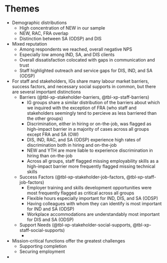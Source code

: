 # Themes

- Demographic distributions
  + High concentration of NEW in our sample
  + NEW, RAC, FRA overlap
  + Distinction between SA (ODSP) and DIS
- Mixed reputation
  + Among respondents we reached, overall negative NPS
  + Especially low among IND, SA, and DIS clients
  + Overall dissatisfaction colocated with gaps in communication and trust
  + Staff highlighted outreach and service gaps for DIS, IND, and SA (ODSP) 
- For staff and stakeholders, IGs share many labour market barriers, success factors, and necessary social supports in common, but there are several important distinctions
  + Barriers (@tbl-xp-stakeholder-barriers, @tbl-xp-staff-barriers)
    * IG groups share a similar distribution of the barriers about which we inquired with the exception of FRA (who staff and stakeholders seemingly tend to percieve as less barriered than the other groups) 
    + Discrimination, either in hiring or on-the-job, was flagged as high-impact barrier in a majority of cases across all groups except FRA and SA (OW)
    + DIS, IND, RAC, and SA (ODSP) experience high rates of discrimination both in hiring and on-the-job
    + NEW and YTH are more liable to experience discrimination in hiring than on-the-job
    + Across all groups, staff flagged missing employability skills as a high-impact barrier more frequently flagged missing technical skills
  + Success Factors (@tbl-xp-stakeholder-job-factors, @tbl-xp-staff-job-factors)
    * Employer training and skills development opportunities were most frequently flagged as critical across all groups
    * Flexible hours especially important for IND, DIS, and SA (ODSP)
    * Having colleagues with whom they can identify is most important for IND and SA (ODSP)
    * Workplace accommodations are understandably most important for DIS and SA (ODSP)
  + Support Needs (@tbl-xp-stakeholder-social-supports, @tbl-xp-staff-social-supports)
    * 
- Mission-critical functions offer the greatest challenges
  + Supporting completion
  + Securing employment
- 